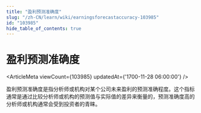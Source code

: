 ```yaml
---
title: "盈利预测准确度"
slug: "/zh-CN/learn/wiki/earningsforecastaccuracy-103985"
id: "103985"
hide_table_of_contents: true
---
```



# 盈利预测准确度

<ArticleMeta viewCount={103985} updatedAt={'1700-11-28 06:00:00'} />

盈利预测准确度是指分析师或机构对某个公司未来盈利的预测准确程度。这个指标通常是通过比较分析师或机构的预测值与实际值的差异来衡量的，预测准确度高的分析师或机构通常会受到投资者的青睐。
